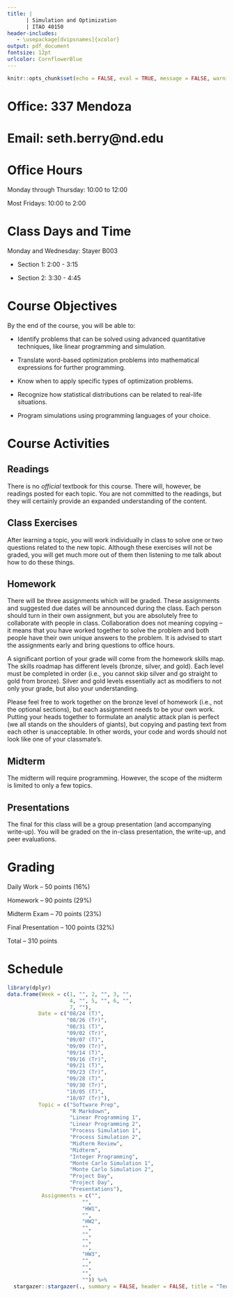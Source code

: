 ```yaml
---
title: |  
      | Simulation and Optimization
      | ITAO 40150
header-includes:
   - \usepackage[dvipsnames]{xcolor}
output: pdf_document
fontsize: 12pt
urlcolor: CornflowerBlue
---
```


```r
knitr::opts_chunk$set(echo = FALSE, eval = TRUE, message = FALSE, warning = FALSE, comment = "")
```

# Office: 337 Mendoza

# Email: seth.berry@nd.edu

# Office Hours

Monday through Thursday: 10:00 to 12:00

Most Fridays: 10:00 to 2:00

# Class Days and Time

Monday and Wednesday: Stayer B003

- Section 1: 2:00 - 3:15

- Section 2: 3:30 - 4:45

# Course Objectives

By the end of the course, you will be able to:

- Identify problems that can be solved using advanced quantitative techniques, like linear programming and simulation.

- Translate word-based optimization problems into mathematical expressions for further programming.

- Know when to apply specific types of optimization problems.

- Recognize how statistical distributions can be related to real-life situations.

- Program simulations using programming languages of your choice.

# Course Activities

## Readings

There is no *official* textbook for this course. There will, however, be readings posted for each topic. You are not committed to the readings, but they will certainly provide an expanded understanding of the content. 

## Class Exercises

After learning a topic, you will work individually in class to solve one or two questions related to the new topic. Although these exercises will not be graded, you will get much more out of them then listening to me talk about how to do these things.

## Homework

There will be three assignments which will be graded. These assignments and suggested due dates will be announced during the class. Each person should turn in their own assignment, but you are absolutely free to collaborate with people in class. Collaboration does not meaning copying -- it means that you have worked together to solve the problem and both people have their own unique answers to the problem. It is advised to start the assignments early and bring questions to office hours.

A significant portion of your grade will come from the homework skills map. The skills roadmap has different levels (bronze, silver, and gold). Each level must be completed in order (i.e., you cannot skip silver and go straight to gold from bronze). Silver and gold levels essentially act as modifiers to not only your grade, but also your understanding.

Please feel free to work together on the bronze level of homework (i.e., not the optional sections), but each assignment needs to be your own work.  Putting your heads together to formulate an analytic attack plan is perfect (we all stands on the shoulders of giants), but copying and pasting text from each other is unacceptable. In other words, your code and words should not look like one of your classmate's. 

## Midterm

The midterm will require programming. However, the scope of the midterm is limited to only a few topics.

## Presentations

The final for this class will be a group presentation (and accompanying write-up). You will be graded on the in-class presentation, the write-up, and peer evaluations.


# Grading

Daily Work -- 50 points (16%)

Homework -- 90 points (29%)

Midterm Exam -- 70 points (23%)

Final Presentation -- 100 points (32%)

Total -- 310 points


\newpage

# Schedule

```r
library(dplyr)
data.frame(Week = c(1, "", 2, "", 3, "",
                    4, "", 5, "", 6, "", 
                    7, ""),
          Date = c("08/24 (T)", 
                   "08/26 (Tr)",
                   "08/31 (T)", 
                   "09/02 (Tr)", 
                   "09/07 (T)", 
                   "09/09 (Tr)", 
                   "09/14 (T)", 
                   "09/16 (Tr)", 
                   "09/21 (T)", 
                   "09/23 (Tr)", 
                   "09/28 (T)",
                   "09/30 (Tr)",
                   "10/05 (T)",
                   "10/07 (Tr)"), 
          Topic = c("Software Prep", 
                    "R Markdown", 
                    "Linear Programming 1", 
                    "Linear Programming 2",
                    "Process Simulation 1", 
                    "Process Simulation 2", 
                    "Midterm Review",
                    "Midterm", 
                    "Integer Programming",
                    "Monte Carlo Simulation 1",
                    "Monte Carlo Simulation 2", 
                    "Project Day", 
                    "Project Day", 
                    "Presentations"), 
           Assignments = c("", 
                        "", 
                        "HW1", 
                        "",
                        "HW2",
                        "",
                        "",
                        "",
                        "",
                        "HW3",
                        "",
                        "",
                        "",
                        "")) %>% 
  stargazer::stargazer(., summary = FALSE, header = FALSE, title = "Tentative Schedule")
```